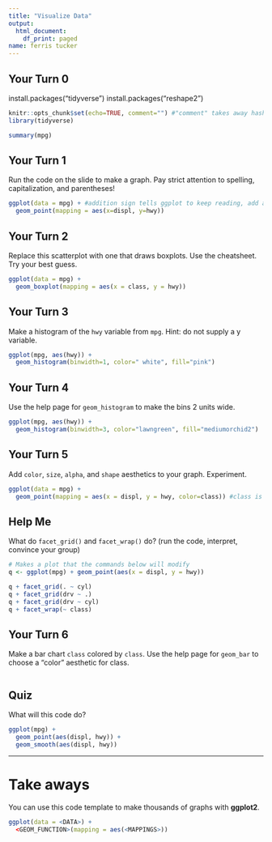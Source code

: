 ```yaml
---
title: "Visualize Data"
output:
  html_document:
    df_print: paged
name: ferris tucker
---
```

## Your Turn 0
install.packages("tidyverse")
install.packages("reshape2")

```r
knitr::opts_chunk$set(echo=TRUE, comment="") #"comment" takes away hashtags
library(tidyverse)
```

```r
summary(mpg)
```
## Your Turn 1

Run the code on the slide to make a graph. Pay strict attention to spelling, capitalization, and parentheses!

```r
ggplot(data = mpg) + #addition sign tells ggplot to keep reading, add another layer.
  geom_point(mapping = aes(x=displ, y=hwy))
```


## Your Turn 2

Replace this scatterplot with one that draws boxplots. Use the cheatsheet. Try your best guess.

```r
ggplot(data = mpg) +
  geom_boxplot(mapping = aes(x = class, y = hwy))
```


## Your Turn 3

Make a histogram of the `hwy` variable from `mpg`. Hint: do not supply a y variable.

```r
ggplot(mpg, aes(hwy)) +
  geom_histogram(binwidth=1, color=" white", fill="pink")
```

## Your Turn 4

Use the help page for `geom_histogram` to make the bins 2 units wide.

```r
ggplot(mpg, aes(hwy)) +
  geom_histogram(binwidth=3, color="lawngreen", fill="mediumorchid2")
```


## Your Turn 5

Add `color`, `size`, `alpha`, and `shape` aesthetics to your graph. Experiment.  

```r
ggplot(data = mpg) +
  geom_point(mapping = aes(x = displ, y = hwy, color=class)) #class is a variable that has color added to each point.
```

## Help Me

What do `facet_grid()` and `facet_wrap()` do? 
(run the code, interpret, convince your group)

```r
# Makes a plot that the commands below will modify
q <- ggplot(mpg) + geom_point(aes(x = displ, y = hwy))

q + facet_grid(. ~ cyl)
q + facet_grid(drv ~ .)
q + facet_grid(drv ~ cyl)
q + facet_wrap(~ class)
```


## Your Turn 6

Make a bar chart `class` colored by `class`. Use the help page for `geom_bar` to choose a "color" aesthetic for class.

```r

```

## Quiz

What will this code do?

```r
ggplot(mpg) + 
  geom_point(aes(displ, hwy)) +
  geom_smooth(aes(displ, hwy))
```


***

# Take aways

You can use this code template to make thousands of graphs with **ggplot2**.

```r
ggplot(data = <DATA>) +
  <GEOM_FUNCTION>(mapping = aes(<MAPPINGS>))
```